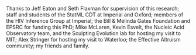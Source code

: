 Thanks to Jeff Eaton and Seth Flaxman for supervision of this research;
staff and students of the StatML CDT at Imperial and Oxford;
members of the HIV Inference Group at Imperial;
the Bill & Melinda Gates Foundation and EPSRC for funding this PhD;
Mike McLaren, Kevin Esvelt, the Nucleic Acid Observatory team, and the Sculpting Evolution lab for hosting my visit to MIT;
Alex Stringer for hosting my visit to Waterloo;
the Effective Altruism community;
my friends and family.

\begin{flushright}
Adam Howes \\
Imperial College London\\
2023
\end{flushright}
